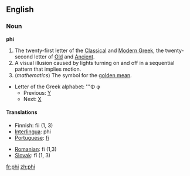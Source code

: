 {{wikipedia}}
==English==

===Noun===
'''phi''' {{IPA|[fai]}} 
# The twenty-first letter of the [[Classical Greek|Classical]] and [[Modern Greek]], the twenty-second letter of [[Old Greek|Old]] and [[Ancient Greek|Ancient]].
# A visual illusion caused by lights turning on and off in a sequential pattern that implies motion.
# (''mathematics'') The symbol for the [[golden mean]].
*Letter of the Greek alphabet: '''&#934; &#966;
**Previous: [[upsilon|&#933;]]
**Next: [[chi|&#935;]]

====Translations====
{{top}}
*Finnish: fii (1, 3)
*[[Interlingua]]: phi
*[[Portuguese]]: [[fi]] {{m}}
{{mid}}
*[[Romanian]]: fi (1,3)
*[[Slovak]]: fí (1, 3)
{{bottom}}

[[fr:phi]]
[[zh:phi]]